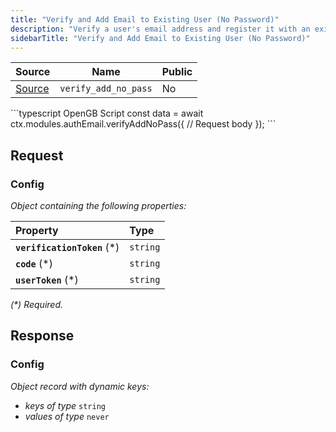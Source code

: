 ```yaml
---
title: "Verify and Add Email to Existing User (No Password)"
description: "Verify a user's email address and register it with an existing account. Does not require a password."
sidebarTitle: "Verify and Add Email to Existing User (No Password)"
---
```


| Source                                                                                                      | Name       | Public     |
| ----------------------------------------------------------------------------------------------------------- | ---------- | ---------- |
| [Source](https://github.com/rivet-gg/opengb-modules/tree/main/modules/auth_email/scripts/verify_add_no_pass.ts) | `verify_add_no_pass` | No |

<RequestExample>
```typescript OpenGB Script
const data = await ctx.modules.authEmail.verifyAddNoPass({
  // Request body
});
```

</RequestExample>

## Request



### Config

_Object containing the following properties:_

| Property                     | Type     |
| :--------------------------- | :------- |
| **`verificationToken`** (\*) | `string` |
| **`code`** (\*)              | `string` |
| **`userToken`** (\*)         | `string` |

_(\*) Required._


## Response



### Config

_Object record with dynamic keys:_

- _keys of type_ `string`
- _values of type_ `never`

